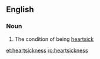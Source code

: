 ==English==

===Noun===
{{en-noun|-}}

# The condition of being [[heartsick]]

[[et:heartsickness]]
[[ro:heartsickness]]